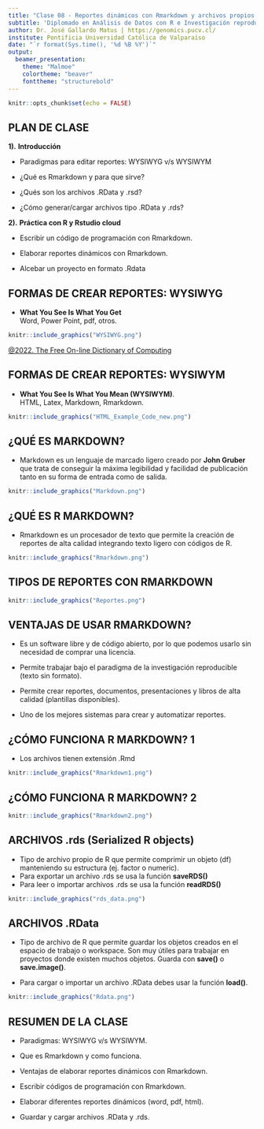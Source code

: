```yaml
---
title: "Clase 08 - Reportes dinámicos con Rmarkdown y archivos propios de R."
subtitle: 'Diplomado en Análisis de Datos con R e Investigación reproducible para Biociencias.'
author: Dr. José Gallardo Matus | https://genomics.pucv.cl/
institute: Pontificia Universidad Católica de Valparaíso 
date: "`r format(Sys.time(), '%d %B %Y')`"
output: 
  beamer_presentation:
    theme: "Malmoe"
    colortheme: "beaver"
    fonttheme: "structurebold"
---
```


```r
knitr::opts_chunk$set(echo = FALSE)
```

## **PLAN DE CLASE**

**1).** **Introducción**

- Paradigmas para editar reportes: WYSIWYG v/s WYSIWYM

- ¿Qué es Rmarkdown y para que sirve?

- ¿Qués son los archivos .RData y .rsd?

- ¿Cómo generar/cargar archivos tipo .RData y .rds?


**2).** **Práctica con R y Rstudio cloud**

- Escribir un código de programación con Rmarkdown.

- Elaborar reportes dinámicos con Rmarkdown.

- Alcebar un proyecto en formato .Rdata


## FORMAS DE CREAR REPORTES: WYSIWYG

- **What You See Is What You Get**  
Word, Power Point, pdf, otros.

```r
knitr::include_graphics("WYSIWYG.png")
```

[@2022. The Free On-line Dictionary of Computing](https://encyclopedia2.thefreedictionary.com/What-you-see-is-what-you-get)

## FORMAS DE CREAR REPORTES: WYSIWYM

- **What You See Is What You Mean (WYSIWYM)**.  
HTML, Latex, Markdown, Rmarkdown.

```r
knitr::include_graphics("HTML_Example_Code_new.png")
```

## **¿QUÉ ES MARKDOWN?**

- Markdown es un lenguaje de marcado ligero creado por **John Gruber** que trata de conseguir la máxima legibilidad y facilidad de publicación tanto en su forma de entrada como de salida.

```r
knitr::include_graphics("Markdown.png")
```

## **¿QUÉ ES R MARKDOWN?**

- Rmarkdown es un procesador de texto que permite la creación de reportes de alta calidad integrando texto ligero con códigos de R. 

```r
knitr::include_graphics("Rmarkdown.png")
```

## **TIPOS DE REPORTES CON RMARKDOWN**

```r
knitr::include_graphics("Reportes.png")
``` 

## **VENTAJAS DE USAR RMARKDOWN?**

- Es un software libre y de código abierto, por lo que podemos usarlo sin necesidad de comprar una licencia.

- Permite trabajar bajo el paradigma de la investigación reproducible (texto sin formato).

- Permite crear reportes, documentos, presentaciones y libros de alta calidad (plantillas disponibles).

- Uno de los mejores sistemas para crear y automatizar reportes. 

## **¿CÓMO FUNCIONA R MARKDOWN? 1 **

- Los archivos tienen extensión .Rmd

```r
knitr::include_graphics("Rmarkdown1.png")
```


## **¿CÓMO FUNCIONA R MARKDOWN? 2**

```r
knitr::include_graphics("Rmarkdown2.png")
```


## **ARCHIVOS .rds (Serialized R objects)**

- Tipo de archivo propio de R que permite comprimir un objeto (df) manteniendo su estructura (ej. factor o numeric).
- Para exportar un archivo .rds se usa la función **saveRDS()**
- Para leer o importar archivos .rds se usa la función **readRDS()**
                        
```r
knitr::include_graphics("rds_data.png")
```


## **ARCHIVOS .RData**

- Tipo de archivo de R que permite guardar los objetos creados en el espacio de trabajo o workspace. Son muy útiles para trabajar en proyectos donde existen muchos objetos. Guarda con **save()** o **save.image()**. 

- Para cargar o importar un archivo .RData debes usar la función **load()**.

```r
knitr::include_graphics("Rdata.png")
``` 
 
##  **RESUMEN DE LA CLASE**

- Paradigmas: WYSIWYG v/s WYSIWYM.

- Que es Rmarkdown y como funciona.

- Ventajas de elaborar reportes dinámicos con Rmarkdown.

- Escribir códigos de programación con Rmarkdown.

- Elaborar diferentes reportes dinámicos (word, pdf, html).

- Guardar y cargar archivos .RData y .rds.

